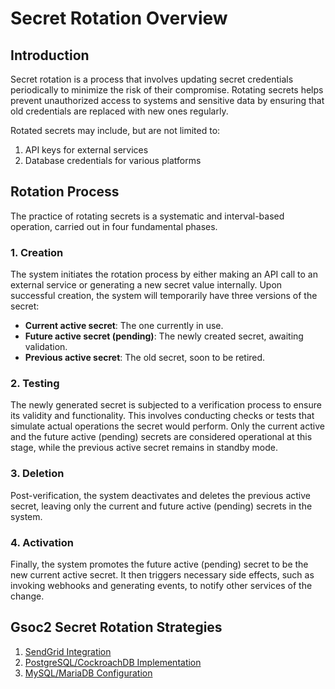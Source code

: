 # Secret Rotation Overview

## Introduction

Secret rotation is a process that involves updating secret credentials periodically to minimize the risk of their compromise. 
Rotating secrets helps prevent unauthorized access to systems and sensitive data by ensuring that old credentials are replaced with new ones regularly.

Rotated secrets may include, but are not limited to:

1. API keys for external services
2. Database credentials for various platforms

## Rotation Process

The practice of rotating secrets is a systematic and interval-based operation, carried out in four fundamental phases.

### 1. Creation

The system initiates the rotation process by either making an API call to an external service or generating a new secret value internally.
Upon successful creation, the system will temporarily have three versions of the secret:

- **Current active secret**: The one currently in use.
- **Future active secret (pending)**: The newly created secret, awaiting validation.
- **Previous active secret**: The old secret, soon to be retired.

### 2. Testing

The newly generated secret is subjected to a verification process to ensure its validity and functionality.
This involves conducting checks or tests that simulate actual operations the secret would perform.
Only the current active and the future active (pending) secrets are considered operational at this stage, while the previous active secret remains in standby mode.

### 3. Deletion

Post-verification, the system deactivates and deletes the previous active secret, leaving only the current and future active (pending) secrets in the system.

### 4. Activation

Finally, the system promotes the future active (pending) secret to be the new current active secret. It then triggers necessary side effects, such as invoking webhooks and generating events, to notify other services of the change.

## Gsoc2 Secret Rotation Strategies

1. [SendGrid Integration](./sendgrid)
2. [PostgreSQL/CockroachDB Implementation](./postgres)
3. [MySQL/MariaDB Configuration](./mysql)

